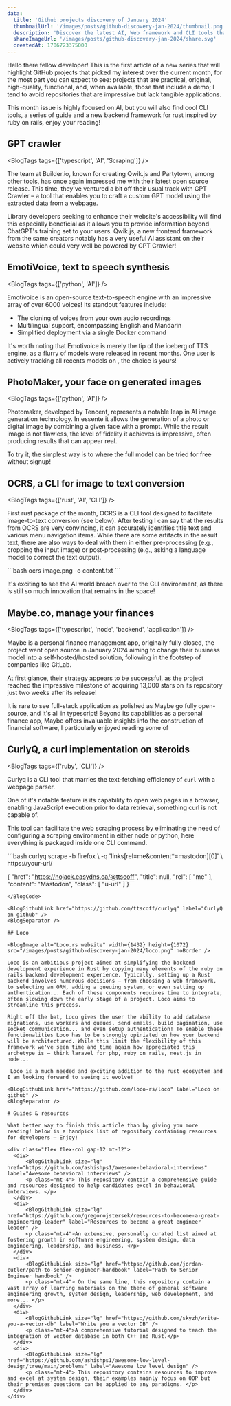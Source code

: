 ```yaml
---
data:
  title: 'Github projects discovery of January 2024'
  thumbnailUrl: '/images/posts/github-discovery-jan-2024/thumbnail.png'
  description: 'Discover the latest AI, Web framework and CLI tools that came out over the last month!'
  shareImageUrl: '/images/posts/github-discovery-jan-2024/share.svg'
  createdAt: 1706723375000
---
```



️Hello there fellow developer! This is the first article of a new series that will highlight GitHub projects that picked my interest over the current month, for the most part you can expect to see: projects that are practical, original, high-quality, functional, and, when available, those that include a demo; I tend to avoid repositories that are impressive but lack tangible applications.

This month issue is highly focused on AI, but you will also find cool CLI tools, a series of guide and a new backend framework for rust inspired by ruby on rails, enjoy your reading!

<BlogSeparator />

## GPT crawler

<BlogTags tags={['typescript', 'AI', 'Scraping']} />

The team at Builder.io, known for creating Qwik.js and Partytown, among other tools, has once again impressed me with their latest open source release. This time, they've ventured a bit off their usual track with GPT Crawler – a tool that enables you to craft a custom GPT model using the extracted data from a webpage.

Library developers seeking to enhance their website's accessibility will find this especially beneficial as it allows you to provide information beyond ChatGPT's training set to your users. Qwik.js, a new frontend framework from the same creators notably has a very useful AI assistant on their website which could very well be powered by GPT Crawler!

<BlogImage alt="Demo launch of GPT crawler using a basic configuration" width={960} height={618} src="/images/posts/github-discovery-jan-2024/282893436-feb8763a-152b-4708-9c92-013b5c70d2f2.gif" />

<BlogGithubLink href="https://github.com/BuilderIO/gpt-crawler" label="Gpt crawler on github" />
<BlogSeparator />

## EmotiVoice, text to speech synthesis

<BlogTags tags={['python', 'AI']} />

Emotivoice is an open-source text-to-speech engine with an impressive array of over 6000 voices! Its standout features include:
- The cloning of voices from your own audio recordings
- Multilingual support, encompassing English and Mandarin
- Simplified deployment via a single Docker command

It's worth noting that Emotivoice is merely the tip of the iceberg of TTS engine, as a flurry of models were released in recent months. One user is actively tracking all recents models on <ExternalLinkInline href="https://github.com/Vaibhavs10/open-tts-tracker" label="this link" />, the choice is yours!

<BlogGithubLink href="https://github.com/netease-youdao/EmotiVoice" label="EmotiVoice on github" />

<BlogSeparator />

## PhotoMaker, your face on generated images

<BlogTags tags={['python', 'AI']} />

Photomaker, developed by Tencent, represents a notable leap in AI image generation technology. In essente it allows the generation of a photo or digital image by combining a given face with a prompt. While the result image is not flawless, the level of fidelity it achieves is impressive, often producing results that can appear real.

To try it, the simplest way is to <ExternalLinkInline label="go on replicate" href="https://replicate.com/tencentarc/photomaker" /> where the full model can be tried for free without signup!

<BlogImage alt="Demo of photomaker on a face with glasses" width={1432} height={1072} src="/images/posts/github-discovery-jan-2024/photomaker.png" />


<BlogGithubLink href="https://github.com/TencentARC/PhotoMaker" label="PhotoMaker on github" />
<BlogSeparator />

## OCRS, a CLI for image to text conversion

<BlogTags tags={['rust', 'AI', 'CLI']} />

First rust package of the month, OCRS is a CLI tool designed to facilitate image-to-text conversion (see below). After testing I can say that the results from OCRS are very convincing, it can accurately identifies title text and various menu navigation items. While there are some artifacts in the result text, there are also ways to deal with them in either pre-processing (e.g., cropping the input image) or post-processing (e.g., asking a language model to correct the text output).


<BlogCode language="bash">
```bash
ocrs image.png -o content.txt
```
</BlogCode>

<BlogImage alt="Text conversion of martinfowler.com" width={1432} height={1072} src="/images/posts/github-discovery-jan-2024/ocrs.png" noBorder />

It's exciting to see the AI world breach over to the CLI environment, as there is still so much innovation that remains in the space!

<BlogGithubLink href="https://github.com/robertknight/ocrs" label="OCRS on github" />
<BlogSeparator />

## Maybe.co, manage your finances
<BlogTags tags={['typescript', 'node', 'backend', 'application']} />

Maybe is a personal finance management app, originally fully closed, the project went open source in January 2024 aiming to change their business model into a self-hosted/hosted solution, following in the footstep of companies like GitLab.

At first glance, their strategy appears to be successful, as the project reached the impressive milestone of acquiring 13,000 stars on its repository just two weeks after its release!

<BlogImage alt="Maybe.co dashboard view" width={1432} height={1072} src="/images/posts/github-discovery-jan-2024/maybe.png" noBorder />

It is rare to see full-stack application as polished as Maybe go fully open-source, and it's all in typescript! Beyond its capabilities as a personal finance app, Maybe offers invaluable insights into the construction of financial software, I particularly enjoyed reading some of <ExternalLinkInline href="https://github.com/maybe-finance/maybe/wiki/Handling-Money" label="their documentation!" />

<BlogGithubLink href="https://github.com/maybe-finance/maybe" label="Maybe on github" />
<BlogSeparator />

## CurlyQ, a curl implementation on steroids

<BlogTags tags={['ruby', 'CLI']} />

Curlyq is a CLI tool that marries the text-fetching efficiency of `curl` with a webpage parser.

One of it's notable feature is its capability to open web pages in a browser, enabling JavaScript execution prior to data retrieval, something curl is not capable of.

This tool can facilitate the web scraping process by eliminating the need of configuring a scraping environment in either node or python, here everything is packaged inside one CLI command.

<BlogCode language="bash">
```bash
curlyq scrape
  -b firefox \
  -q 'links[rel=me&content*=mastodon][0]' \
  https://your-url/

{
  "href": "https://nojack.easydns.ca/@ttscoff",
  "title": null,
  "rel": [
    "me"
  ],
  "content": "Mastodon",
  "class": [
    "u-url"
  ]
}
```
</BlogCode>

<BlogGithubLink href="https://github.com/ttscoff/curlyq" label="CurlyQ on github" />
<BlogSeparator />

## Loco

<BlogImage alt="Loco.rs website" width={1432} height={1072} src="/images/posts/github-discovery-jan-2024/loco.png" noBorder />

Loco is an ambitious project aimed at simplifying the backend development experience in Rust by copying many elements of the ruby on rails backend development experience. Typically, setting up a Rust backend involves numerous decisions – from choosing a web framework, to selecting an ORM, adding a queuing system, or even setting up anthentication... Each of these components requires time to integrate, often slowing down the early stage of a project. Loco aims to streamline this process.

Right off the bat, Loco gives the user the ability to add database migrations, use workers and queues, send emails, build pagination, use socket communication... and even setup authentication! To enable these functionalities Loco has to be strongly opiniated on how your backend will be architectured. While this limit the flexibility of this framework we've seen time and time again how appreciated this archetype is – think laravel for php, ruby on rails, nest.js in node...

 Loco is a much needed and exciting addition to the rust ecosystem and I am looking forward to seeing it evolve!

<BlogGithubLink href="https://github.com/loco-rs/loco" label="Loco on github" />
<BlogSeparator />

# Guides & resources

What better way to finish this article than by giving you more reading! below is a handpick list of repository containing resources for developers — Enjoy!

<div class="flex flex-col gap-12 mt-12">
  <div>
      <BlogGithubLink size="lg" href="https://github.com/ashishps1/awesome-behavioral-interviews" label="Awesome behavioral interviews" />
      <p class="mt-4"> This repository contain a comprehensive guide and resources designed to help candidates excel in behavioral interviews. </p>
  </div>
  <div>
      <BlogGithubLink size="lg" href="https://github.com/gregorojstersek/resources-to-become-a-great-engineering-leader" label="Resources to become a great engineer leader" />
      <p class="mt-4">An extensive, personally curated list aimed at fostering growth in software engineering, system design, data engineering, leadership, and business. </p>
  </div>
  <div>
      <BlogGithubLink size="lg" href="https://github.com/jordan-cutler/path-to-senior-engineer-handbook" label="Path to Senior Engineer handbook" />
      <p class="mt-4"> On the same line, this repository contain a vast array of learning materials on the thene of general software engineering growth, system design, leadership, web development, and more... </p>
  </div>
  <div>
      <BlogGithubLink size="lg" href="https://github.com/skyzh/write-you-a-vector-db" label="Write you a vector DB" />
      <p class="mt-4">A comprehensive tutorial designed to teach the integration of vector database in both C++ and Rust.</p>
  </div>
  <div>
      <BlogGithubLink size="lg" href="https://github.com/ashishps1/awesome-low-level-design/tree/main/problems" label="Awesome low level design" />
      <p class="mt-4"> This repository contains resources to improve and excel at system design, their examples mainly focus on OOP but their premises questions can be applied to any paradigms. </p>
  </div>
</div>
